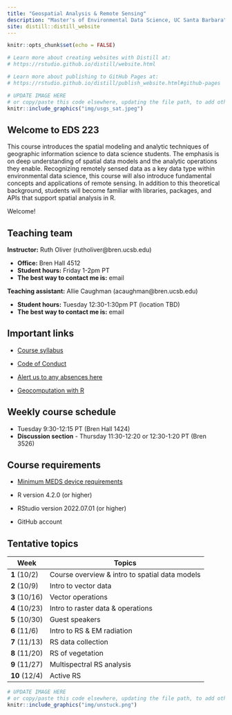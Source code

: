 ```yaml
---
title: "Geospatial Analysis & Remote Sensing"
description: "Master's of Environmental Data Science, UC Santa Barbara"
site: distill::distill_website
---
```


```r
knitr::opts_chunk$set(echo = FALSE)

# Learn more about creating websites with Distill at:
# https://rstudio.github.io/distill/website.html

# Learn more about publishing to GitHub Pages at:
# https://rstudio.github.io/distill/publish_website.html#github-pages

```

```r

# UPDATE IMAGE HERE 
# or copy/paste this code elsewhere, updating the file path, to add other images to your site!
knitr::include_graphics("img/usgs_sat.jpeg")
```

## Welcome to EDS 223

This course introduces the spatial modeling and analytic techniques of geographic information science to data science students. The emphasis is on deep understanding of spatial data models and the analytic operations they enable. Recognizing remotely sensed data as a key data type within environmental data science, this course will also introduce fundamental concepts and applications of remote sensing. In addition to this theoretical background, students will become familiar with libraries, packages, and APIs that support spatial analysis in R.

Welcome!

## Teaching team

**Instructor:** Ruth Oliver (rutholiver\@bren.ucsb.edu)

-   **Office:** Bren Hall 4512
-   **Student hours:** Friday 1-2pm PT
-   **The best way to contact me is:** email

**Teaching assistant:** Allie Caughman (acaughman\@bren.ucsb.edu)

-   **Student hours:** Tuesday 12:30-1:30pm PT (location TBD)
-   **The best way to contact me is:** email

## Important links

-   [Course syllabus](syllabus.pdf)

-   [Code of Conduct](https://www.sa.ucsb.edu/regulations/student-conduct-code/student-conduct-code)
-   [Alert us to any absences here](https://forms.gle/vkEHMsRn486WuATH8)

-   [Geocomputation with R](https://geocompr.robinlovelace.net/index.html)


## Weekly course schedule

-   Tuesday 9:30-12:15 PT (Bren Hall 1424)
-   **Discussion section** - Thursday 11:30-12:20 or 12:30-1:20 PT (Bren 3526)


## Course requirements

-   [Minimum MEDS device requirements](https://ucsb-meds.github.io/computer_reqs.html)

-   R version 4.2.0 (or higher)

-   RStudio version 2022.07.01 (or higher)

-   GitHub account


## Tentative topics

| Week | Topics         |
|------|----------------| 
| **1** (10/2) | Course overview & intro to spatial data models| 
| **2** (10/9) | Intro to vector data|
| **3** (10/16) | Vector operations | 
| **4** (10/23) | Intro to raster data & operations|
| **5** (10/30) | Guest speakers|
| **6** (11/6) | Intro to RS & EM radiation| 
| **7** (11/13)  | RS data collection |
| **8** (11/20) | RS of vegetation|
| **9** (11/27) | Multispectral RS analysis|
| **10** (12/4) | Active RS |

```r

# UPDATE IMAGE HERE 
# or copy/paste this code elsewhere, updating the file path, to add other images to your site!
knitr::include_graphics("img/unstuck.png")
```
